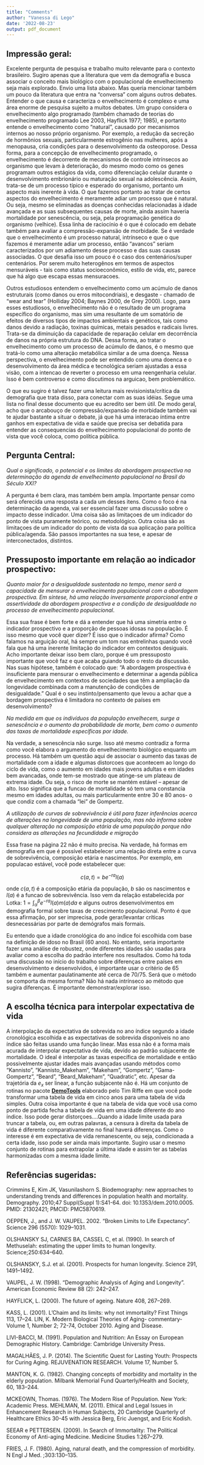 ```yaml
---
title: "Comments"
author: "Vanessa di Lego"
date: '2022-08-23'
output: pdf_document
---
```


## Impressão geral:

Excelente pergunta de pesquisa e trabalho muito relevante para o contexto brasileiro. Sugiro apenas que a literatura que vem da demografia e busca associar o conceito mais biológico com o populacional de envelhecimento seja mais explorado. Envio uma lista abaixo. Mas queria mencionar também um pouco da literatura que entra na "conversa" com alguns outros debates. Entender o que causa e caracteriza o envelhecimento é complexo e uma área enorme de pesquisa sujeito a muitos debates. Um grupo considera o envelhecimento algo programado (também chamado de teorias do envelhecimento programado Lee 2003, Hayflick 1977; 1985), e portanto entende o envelhecimento como “natural”, causado por mecanismos internos ao nosso próprio organismo. Por exemplo, a redução da secreção de hormônios sexuais, particularmente estrogênio nas mulheres, após a menopausa, cria condições para o desenvolvimento da osteoporose. Dessa forma, para a concepção de envelhecimento programado, o envelhecimento é decorrente de mecanismos de controle intrínsecos ao organismo que levam à deterioração, do mesmo modo como os genes programam outros estágios da vida, como diferenciação celular durante o desenvolvimento embrionário ou maturação sexual na adolescência.  Assim, trata-se de um processo típico e esperado do organismo, portanto um aspecto mais inerente à vida. O que fazemos portanto ao tratar de certos aspectos do envelhecimento é meramente adiar um processo que é natural. Ou seja, mesmo se eliminadas as doenças conhecidas relacionadas à idade avançada e as suas subsequentes causas de morte, ainda assim haveria mortalidade por senescência, ou seja, pela programação genética do organismo (velhice). Essa linha de raciocínio é o que é colocado em debate também para avaliar a compressäo-expansäo de morbidade. Se é verdade que o envelhecimento é um processo natural, intrínseco e que o que fazemos é meramente adiar um processo, entäo "avancos" seriam caracterizados por um adiamento desse processo e das suas causas associadas. O que desafia isso um pouco é o caso dos centenários/super centenários. Por serem muito heterogênos em termos de aspectos mensuráveis - tais como status socioeconômico, estilo de vida, etc, parece que há algo que escapa essas mensuracoes. 

Outros estudiosos entendem o envelhecimento como um acúmulo de danos estruturais (como danos ou erros mitocondriais), e desgaste - chamado de “wear and tear” (Holliday 2004; Baynes 2000, de Grey 2000). Logo, para esses estudiosos, o envelhecimento não é o resultado de um programa específico do organismo, mas sim uma resultante de um somatório de efeitos de diversos tipos de impactos ambientais e genéticos, tais como danos devido a radiação, toxinas químicas, metais pesados e radicais livres. Trata-se da diminuição da capacidade de reparação celular em decorrência de danos na própria estrutura do DNA. Dessa forma, ao tratar o envelhecimento como um processo de acúmulo de danos, é o mesmo que tratá-lo como uma alteração metabólica similar a de uma doença. Nessa perspectiva, o envelhecimento pode ser entendido como uma doenca e o desenvolvimento da área médica e tecnológica seriam ajustadas a essa visäo, com a intencao de reverter o processo em uma reengenharia celular.  Isso é bem controverso e como discutimos na arguicao, bem problemático.

O que eu sugiro é talvez fazer uma leitura mais revisionista/crítica da demografia que trata disso, para conectar com as suas idéias. Segue uma lista no final desse documento que eu acredito ser bem útil. De modo geral, acho que o arcabouço de compressão/expansão de morbidade também vai te ajudar bastante a situar o debate, já que há uma interacao íntima entre ganhos em expectativa de vida e saúde que precisa ser debatida para entender as consequencias do envelhecimento populacional do ponto de vista que você coloca, como política pública.


## Pergunta Central:

*Qual o significado, o potencial e os limites da abordagem prospectiva na determinação da agenda de envelhecimento populacional no Brasil do Século XXI?*

A pergunta é bem clara, mas também bem ampla. Importante pensar como será oferecida uma resposta a cada um desses itens. Como o foco é na determinação da agenda, vai ser essencial fazer uma discussão sobre o impacto desse indicador. Uma coisa são as limitaçoes de um indicador do ponto de vista puramente teórico, ou metodológico. Outra coisa são as limitaçoes de um indicador do ponto de vista da sua aplicação para política pública/agenda. São passos importantes na sua tese, e apesar de interconectados, distintos.

## Pressuposto importante em relação ao indicador prospectivo:

*Quanto maior for a desigualdade sustentada no tempo, menor será a capacidade de mensurar o envelhecimento populacional com a abordagem prospectiva. Em síntese, há uma relação inversamente proporcional entre a assertividade da abordagem prospectiva e a condição de desigualdade no processo de envelhecimento populacional*.

Essa sua frase é bem forte e dá a entender que há uma simetria entre o indicador prospectivo e a proporção de pessoas idosas na população. É isso mesmo que você quer dizer? É isso que o indicador afirma? Como falamos na arguição oral, há sempre um tom nas entrelinhas quando você fala que há uma inerente limitação do indicador em contextos desiguais. Acho importante deixar isso bem claro, porque é um pressuposto importante que você faz e que acaba guiando todo o resto da discussão. Nas suas hipótese, também é colocado que: "A abordagem prospectiva é insuficiente para mensurar o envelhecimento e determinar a agenda pública de envelhecimento em contextos de sociedades que têm a ampliação da longevidade combinada com a manutenção de condições de desigualdade." Qual é o seu instinto/pensamento que levou a achar que a bordagem prospectiva é limitadora no contexto de países em desenvolvimento?

*Na medida em que os indivíduos da população envelhecem, surge a senescência e o aumento da probabilidade de morte, bem como o aumento das taxas de mortalidade específicas por idade.*

Na verdade, a senescência não surge. Isso até mesmo contradiz a forma como você elabora o argumento do envelhecimento biológico enquanto um processo. Há também um questão aqui de associar o aumento das taxas de mortalidade com a idade e algumas distorcoes que acontecem ao longo do ciclo de vida, como o aumento em idades mais jovens adultas e em idades bem avancadas, onde tem-se mostrado que atinge-se um plateau de extrema idade. Ou seja, o risco de morte se mantém estável -- apesar de alto. Isso significa que a funcao de mortalidade só tem uma constancia mesmo em idades adultas, ou mais particularmente entre 30 e 80 anos- o que condiz com a chamada "lei" de Gompertz.

*A utilização de curvas de sobrevivência é útil para fazer inferências acerca de alterações na longevidade de uma população, mas não informa sobre qualquer alteração na composição etária de uma população porque não considera as alterações na fecundidade e migração* 

Essa frase na página 22 não é muito precisa. Na verdade, há formas em demografia em que é possível estabelecer uma relação direta entre a curva de sobrevivência, composição etária e nascimentos. Por exemplo, em populacao estável, você pode estabelecer que:

$$c(a,t)= be^{-ra}l(a)$$ 

onde $c(a,t)$ é a composição etária da população, $b$ säo os nascimentos e $l(a)$ é a funcao de sobrevivência. Isso vem da relação estabelecida por Lotka: $1=\int_{\alpha}^{\beta}e^{-ra}l(a)m(a)da$ e alguns outros desenvolvimentos em demografia formal sobre taxas de crescimento populacional. Ponto é que essa afirmação, por ser imprecisa, pode gerar/levantar críticas desnecessárias por parte de demógrafos mais formais.

Eu entendo que a idade cronológica do ano índice foi escolhida com base na definição de idoso no Brasil (60 anos). No entanto, seria importante fazer uma análise de robustez, onde diferentes idades são usadas para avaliar como a escolha do padrão interfere nos resultados. Como há toda uma discussão no início do trabalho sobre diferenças entre países em desenvolvimento e desenvolvidos, é importante usar o critério de 65 também e aumentar paulatinamente até cerca de 70/75. Será que o método se comporta da mesma forma? Não há nada intrínseco ao método que sugira diferenças. É importante demonstrar/explorar isso.

## A escolha técnica para interpolar expectativa de vida

A interpolação da expectativa de sobrevida no ano índice segundo a idade cronológica escolhida e as expectativas de sobrevida disponíveis no ano índice são feitas usando uma função linear. Mas essa não é a forma mais acurada de interpolar expectativa de vida, devido ao padrão subjacente de mortalidade. O ideal é interpolar as taxas específica de mortalidade e então possivelmente ajustar idades mais avançadas usando métodos como "Kannisto", "Kannisto_Makeham", "Makeham", "Gompertz", "Gama-Gompertz", "Beard", "Beard_Makeham", "Quadratic", etc. Apesar da trajetória da $e_x$ ser linear, a função subjacente não é. Há um conjunto de rotinas no pacote [**DemoTools**](https://timriffe.github.io/DemoTools/) elaborado pelo Tim Riffe em que você pode transformar uma tabela de vida em cinco anos para uma tabela de vida simples. Outra coisa importante é que na tabela de vida que você usa como ponto de partida fecha a tabela de vida em uma idade diferente do ano índice. Isso pode gerar distorçoes....Quando a idade limite usada para truncar a tabela, ou, em outras palavras, a censura à direita da tabela de vida é diferente comparativamente no final haverá diferenças. Como o interesse é em expectativa de vida remanescente, ou seja, condicionada a certa idade, isso pode ser ainda mais importante. Sugiro usar o mesmo conjunto de rotinas para extrapolar a última idade e assim ter as tabelas harmonizadas com a mesma idade limite.

## Referências sugeridas:

Crimmins E, Kim JK, Vasunilashorn S. Biodemography: new approaches to understanding trends and differences in population health and mortality. Demography. 2010;47 Suppl(Suppl 1):S41-64. doi: 10.1353/dem.2010.0005. PMID: 21302421; PMCID: PMC5870619.

OEPPEN, J., and J. W. VAUPEL. 2002. “Broken Limits to Life Expectancy”. Science 296 (5570): 1029–1031.

OLSHANSKY SJ, CARNES BA, CASSEL C, et al. (1990). In search of  Methuselah: estimating the upper limits to human longevity. Science;250:634–640.

OLSHANSKY, S.J. et al. (2001). Prospects for human longevity. Science 291, 1491–1492.

VAUPEL, J. W. (1998). “Demographic Analysis of Aging and Longevity”. American Economic Review 88 (2): 242–247.

HAYFLICK, L. (2000). The future of ageing. Nature 408, 267–269. 

KASS, L. (2001). L’Chaim and its limits: why not immortality? First Things 113, 17–24. LIN, K. Modern Biological Theories of Aging- commentary- Volume 1, Number 2; 72-74, October 2010. Aging and Disease. 

LIVI-BACCI, M. (1991). Population and Nutrition: An Essay on European Demographic History. Cambridge: Cambridge University Press.

MAGALHÃES, J. P. (2014). The Scientific Quest for Lasting Youth: Prospects for Curing Aging. REJUVENATION RESEARCH. Volume 17, Number 5. 

MANTON, K. G. (1982). Changing concepts of morbidity and mortality in the elderly population. Milbank Memorial Fund Quarterly/Health and Society, 60, 183–244. 

MCKEOWN, Thomas. (1976). The Modern Rise of Population. New York: Academic Press. MEHLMAN, M. (2011). Ethical and Legal Issues in Enhancement Research in Human Subjects, 20 Cambridge Quarterly of Healthcare Ethics 30-45 with Jessica Berg, Eric Juengst, and Eric Kodish.

SEEAR e PETTERSEN. (2009). In Search of Immortality: The Political Economy of Anti-aging Medicine. Medicine Studies 1:267–279.

FRIES, J. F. (1980). Aging, natural death, and the compression of morbidity. N Engl J Med. ;303:130–135. 
